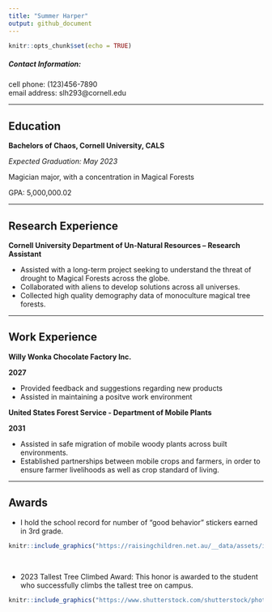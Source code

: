 ```yaml
---
title: "Summer Harper"
output: github_document
---
```


```r
knitr::opts_chunk$set(echo = TRUE)
```

##### Contact Information: 
cell phone: (123)456-7890
<br> 
email address: slh293@cornell.edu 

---


## Education
**Bachelors of Chaos, Cornell University, CALS**

*Expected Graduation: May 2023*

Magician major, with a concentration in Magical Forests

GPA: 5,000,000.02

---

## Research Experience

**Cornell University Department of Un-Natural Resources -- Research Assistant** 

* Assisted with a long-term project seeking to understand the threat of drought to Magical Forests across the globe. 
* Collaborated with aliens to develop solutions across all universes. 
* Collected high quality demography data of monoculture magical tree forests. 

---

## Work Experience

**Willy Wonka Chocolate Factory Inc.**

**2027**

* Provided feedback and suggestions regarding new products
* Assisted in maintaining a positve work environment

**United States Forest Service - Department of Mobile Plants** 

**2031**

* Assisted in safe migration of mobile woody plants across built environments. 
* Established partnerships between mobile crops and farmers, in order to ensure farmer livelihoods as well as crop standard of living. 

---

## Awards

* I hold the school record for number of "good behavior" stickers earned in 3rd grade. 


```r
knitr::include_graphics("https://raisingchildren.net.au/__data/assets/image/0029/47846/reward-charts.jpg")
```

<br> 

* 2023 Tallest Tree Climbed Award: This honor is awarded to the student who successfully climbs the tallest tree on campus. 


```r
knitr::include_graphics("https://www.shutterstock.com/shutterstock/photos/1162989610/display_1500/stock-vector-beautiful-girl-climbing-up-with-rope-the-tree-1162989610.jpg")
```


